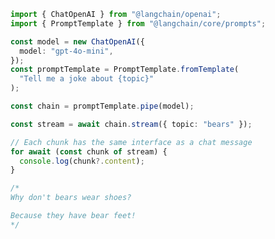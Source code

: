 ```typescript
import { ChatOpenAI } from "@langchain/openai";
import { PromptTemplate } from "@langchain/core/prompts";

const model = new ChatOpenAI({
  model: "gpt-4o-mini",
});
const promptTemplate = PromptTemplate.fromTemplate(
  "Tell me a joke about {topic}"
);

const chain = promptTemplate.pipe(model);

const stream = await chain.stream({ topic: "bears" });

// Each chunk has the same interface as a chat message
for await (const chunk of stream) {
  console.log(chunk?.content);
}

/*
Why don't bears wear shoes?

Because they have bear feet!
*/
```
